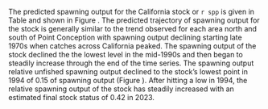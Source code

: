 The predicted spawning output for the California stock or `r spp` is given in Table \ref{tab:ca-status} and shown in Figure \ref{fig:ssb-all}. The predicted trajectory of spawning output for the stock is generally similar to the trend observed for each area north and south of Point Conception with spawning output declining starting late 1970s when catches across California peaked. The spawning output of the stock declined the the lowest level in the mid-1990s and then began to steadily increase through the end of the time series. The spawning output relative unfished spawning output declined to the stock's lowest point in 1994 of 0.15 of spawning output (Figure \ref{fig:depl-all}). After hitting a low in 1994, the relative spawning output of the stock has steadily increased with an estimated final stock status of 0.42 in 2023.